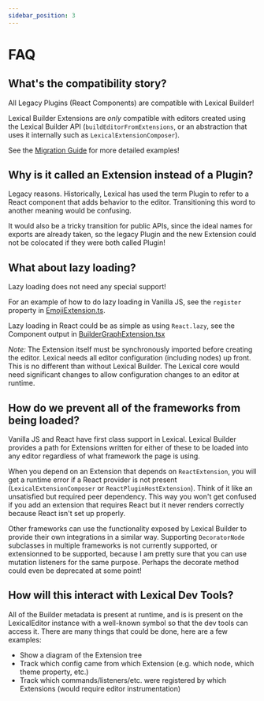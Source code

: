 ```yaml
---
sidebar_position: 3
---
```

# FAQ

## What's the compatibility story?

All Legacy Plugins (React Components) are compatible with Lexical Builder!

Lexical Builder Extensions are _only_ compatible with editors created using the
Lexical Builder API (`buildEditorFromExtensions`, or an abstraction that uses
it internally such as `LexicalExtensionComposer`).

See the [Migration Guide](./migration) for more detailed examples!

## Why is it called an Extension instead of a Plugin?

Legacy reasons. Historically, Lexical has used the term Plugin to refer
to a React component that adds behavior to the editor. Transitioning
this word to another meaning would be confusing.

It would also be a tricky transition for public APIs, since the ideal
names for exports are already taken, so the legacy Plugin and the new
Extension could not be colocated if they were both called Plugin!

## What about lazy loading?

Lazy loading does not need any special support!

For an example of how to do lazy loading in Vanilla JS, see the `register`
property in
[EmojiExtension.ts](https://github.com/etrepum/lexical-builder/blob/main/packages/lexical-emoji-extension/src/EmojiExtension.ts).

Lazy loading in React could be as simple as using `React.lazy`, see
the Component output in
[BuilderGraphExtension.tsx](https://github.com/etrepum/lexical-builder/blob/main/packages/lexical-builder-devtools-core/src/BuilderGraphExtension.tsx)

*Note:* The Extension itself must be synchronously imported before creating the
editor. Lexical needs all editor configuration (including nodes) up front.
This is no different than without Lexical Builder. The Lexical core would
need significant changes to allow configuration changes to an editor at
runtime.

## How do we prevent all of the frameworks from being loaded?

Vanilla JS and React have first class support in Lexical. Lexical Builder
provides a path for Extensions written for either of these to be loaded into
any editor regardless of what framework the page is using.

When you depend on an Extension that depends on `ReactExtension`, you will get a runtime
error if a React provider is not present (`LexicalExtensionComposer` or
`ReactPluginHostExtension`). Think of it like an unsatisfied but required peer
dependency. This way you won't get confused if you add an extension that requires
React but it never renders correctly because React isn't set up properly.

Other frameworks can use the functionality exposed by Lexical Builder
to provide their own integrations in a similar way. Supporting
`DecoratorNode` subclasses in multiple frameworks is not currently
supported, or extensionned to be supported, because I am pretty sure that
you can use mutation listeners for the same purpose. Perhaps the
decorate method could even be deprecated at some point!

## How will this interact with Lexical Dev Tools?

All of the Builder metadata is present at runtime, and is is present
on the LexicalEditor instance with a well-known symbol so that the dev tools
can access it. There are many things that could be done, here are
a few examples:

* Show a diagram of the Extension tree
* Track which config came from which Extension (e.g. which node, which theme
  property, etc.)
* Track which commands/listeners/etc. were registered by which Extensions
  (would require editor instrumentation)
